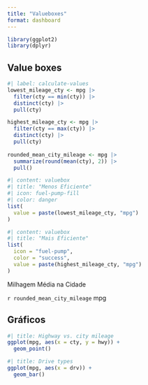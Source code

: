 ```yaml
---
title: "Valueboxes"
format: dashboard
---
```


```r
library(ggplot2)
library(dplyr)
```



## Value boxes {height="25%"}

```r
#| label: calculate-values
lowest_mileage_cty <- mpg |>
  filter(cty == min(cty)) |>
  distinct(cty) |>
  pull(cty)

highest_mileage_cty <- mpg |>
  filter(cty == max(cty)) |>
  distinct(cty) |>
  pull(cty)
  
rounded_mean_city_mileage <- mpg |>
  summarize(round(mean(cty), 2)) |>
  pull()
```



```r
#| content: valuebox
#| title: "Menos Eficiente"
#| icon: fuel-pump-fill
#| color: danger
list(
  value = paste(lowest_mileage_cty, "mpg")
)
```



```r
#| content: valuebox
#| title: "Mais Eficiente"
list(
  icon = "fuel-pump",
  color = "success",
  value = paste(highest_mileage_cty, "mpg")
)
```



::: {.valuebox icon="fuel-pump" color="secondary"}
Milhagem Média na Cidade

`r rounded_mean_city_mileage` mpg
:::



## Gráficos {height="75%"}

```r
#| title: Highway vs. city mileage
ggplot(mpg, aes(x = cty, y = hwy)) +
  geom_point()
```

```r
#| title: Drive types
ggplot(mpg, aes(x = drv)) +
  geom_bar()
```

